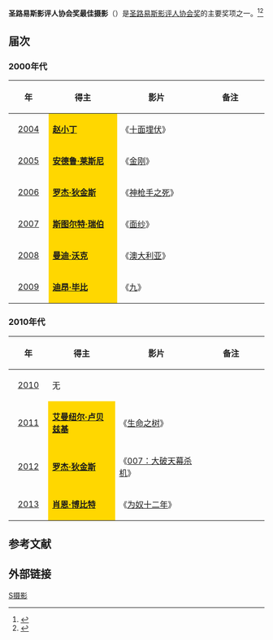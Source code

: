 '''圣路易斯影评人协会奖最佳摄影'''（{{lang-en|'''St. Louis Gateway Film Critics Association Award for Best Cinematography'''}}）是[[圣路易斯影评人协会|圣路易斯影评人协会奖]]的主要奖项之一。<ref>{{cite web |url=http://ent.sina.com.cn/m/f/2007-01-11/12081405958.html |title=圣路易斯影评人协会奖：《无间道风云》一统 |accessdate=2007 |publisher=新浪网 |work= |language=zh-hans |archive-date=2014-03-23 |archive-url=https://web.archive.org/web/20140323050632/http://ent.sina.com.cn/m/f/2007-01-11/12081405958.html |dead-url=no }}</ref><ref>{{cite web |url=http://gb.cri.cn/19664/2008/12/16/2745s2362275.htm |title=第5届美国圣路易斯影评人协会奖公布(图) |accessdate=2008 |publisher=国际在线 |work= |language=zh-hans |archive-date=2014-03-23 |archive-url=https://web.archive.org/web/20140323045255/http://gb.cri.cn/19664/2008/12/16/2745s2362275.htm |dead-url=no }}</ref>

== 届次 ==
=== 2000年代 ===
{| class="wikitable" width="95%" cellpadding="5"
|-
!width="100"|年
!width="300"|得主
!width="300"|影片
!width="300"|备注
|-
|style="text-align:center;"| [[第1届圣路易斯影评人协会奖|2004]]  || style="background:#FFD700;" |'''[[赵小丁|赵小丁]]''' || 《[[十面埋伏_(2004年电影)|十面埋伏]]》 ||  
|-
|style="text-align:center;"| [[第2届圣路易斯影评人协会奖|2005]] ||  style="background:#FFD700;" |'''[[安德鲁·莱斯尼|安德鲁·莱斯尼]]''' || 《[[金剛_(2005年電影)|金刚]]》 ||  
|-
|style="text-align:center;"| [[第3届圣路易斯影评人协会奖|2006]] || style="background:#FFD700;" | '''[[罗杰·狄金斯|罗杰·狄金斯]]''' ||《[[叛逆暗殺|神枪手之死]]》  ||  
|-
|style="text-align:center;"| [[第4届圣路易斯影评人协会奖|2007]] || style="background:#FFD700;" | '''[[斯图尔特·瑞伯|斯图尔特·瑞伯]]''' || 《[[面纱_(电影)|面纱]]》 ||  
|-
|style="text-align:center;"| [[第5届圣路易斯影评人协会奖|2008]] ||  style="background:#FFD700;" | '''[[曼迪·沃克|曼迪·沃克]]''' || 《[[澳大利亚_(电影)|澳大利亚]]》 || 
|-
|style="text-align:center;"| [[第6届圣路易斯影评人协会奖|2009]] ||  style="background:#FFD700;" |'''[[迪昂·毕比|迪昂·毕比]]''' || 《[[華麗年代|九]]》 ||  
|}

=== 2010年代 ===
{| class="wikitable" width="95%" cellpadding="5"
|-
!width="100"|年
!width="300"|得主
!width="300"|影片
!width="300"|备注
|-
|style="text-align:center;"| [[第7届圣路易斯影评人协会奖|2010]] ||  无 ||  ||  
|-
|style="text-align:center;"| [[第8届圣路易斯影评人协会奖|2011]] ||  style="background:#FFD700;" | '''[[艾曼纽尔·卢贝兹基|艾曼纽尔·卢贝兹基]]''' || 《[[生命之树_(电影)|生命之树]]》 ||  
|-
|style="text-align:center;"| [[第9届圣路易斯影评人协会奖|2012]] ||  style="background:#FFD700;" | '''[[罗杰·狄金斯|罗杰·狄金斯]]'''||《[[007：大破天幕杀机|007：大破天幕杀机]]》  || 
|-
|style="text-align:center;"| [[第10届圣路易斯影评人协会奖|2013]] || style="background:#FFD700;" | '''[[肖恩·博比特|肖恩·博比特]]'''|| 《[[为奴十二年|为奴十二年]]》  ||  
|}

==参考文献==
{{reflist}}

== 外部链接 ==
{{圣路易斯影评人协会奖}}

[[Category:圣路易斯影评人协会奖|S摄影]]